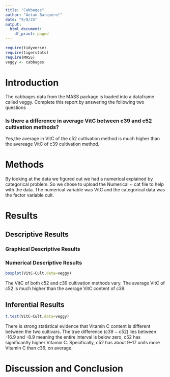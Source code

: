 ```yaml
---
title: "Cabbages"
author: "Aetan Barquero!"
date: "9/9/25"
output:
  html_document:
    df_print: paged
---
```


```r
require(tidyverse)
require(tigerstats)
require(MASS)
veggy <- cabbages
```

# Introduction

<!--In this section you explain what you are trying to show.  Where did the data come from?  What is the research or other question you are trying to answer?!-->
 The cabbages data from the MASS package is loaded into a dataframe called veggy. Complete this report by answering the following two questions  
 
### Is there a difference in average VitC between c39 and c52 cultivation methods?  

Yes,the average in VitC of the c52 cultivation method is much higher than the avereage VitC of c39 cultivation method.

# Methods

<!--Decide on your methods:  use "variable analysis" or other appropriate descriptors.  Make sure to choose at least one graphical method and at least one numerical method.!-->

By looking at the data we figured out we had a numerical explained by categorical problem. So we chose to upload the Numerical ~ cat file to help with the data. The numerical variable was VitC and the categorical data was the factor variable cult. 

# Results

<!--Divide this section into two sub-sections:  One for your descriptive  results and one for your inferential results.!-->

## Descriptive Results

### Graphical Descriptive Results

<!--Graphical results here.  Make sure to show your code.  Provide appropriate labels for axes, giving units if possible, and provide a good title for the graph, too.  Use the graphical results to describe the patterns if any that exist in the data as focused toward the research question!-->

### Numerical Descriptive Results

```r
boxplot(VitC~Cult,data=veggy)
```

The VitC of both c52 and c39 cultivation methods vary. The average VitC of c52 is much higher than the average VitC content of c39. 

<!--Numerical results go here. Use the numerical results to describe the patterns if any that exist in the data as focused toward the research question!-->

## Inferential Results

<!--State hypothesis clearly.  Make sure your discussion of the inferential test covers all the aspects that the test output produces, such as test statistic, p-value etc.  Make a decision about the null hypothesis, explain the assumptions on which the selected test/procedure was based, and why the chosen procedure satisfys the assumptions and is appropriate to answer the research question!-->

```r
t.test(VitC~Cult,data=veggy)
```

There is strong statistical evidence that Vitamin C content is different between the two cultivars. The true difference (c39 − c52) lies between -16.9 and -8.9 meaning the entire interval is below zero, c52 has significantly higher Vitamin C. Specifically, c52 has about 9–17 units more Vitamin C than c39, on average. 

# Discussion and Conclusion

<!--Discussion and conclusion here.  If you found a relationship be sure to consider whether the relationship occurs because one of the variavbles causes the other, or whether they perhasps are related for some other reason.  Watch the chapter 6 videos from the GeorgeTown videos collection.!-->
